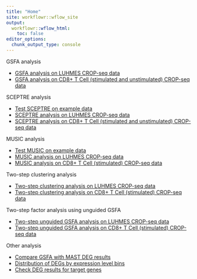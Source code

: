 ```yaml
---
title: "Home"
site: workflowr::wflow_site
output:
  workflowr::wflow_html:
    toc: false
editor_options:
  chunk_output_type: console
---
```


GSFA analysis

* [GSFA analysis on LUHMES CROP-seq data](gsfa_LUHMES_data.html)
* [GSFA analysis on CD8+ T Cell (stimulated and unstimulated) CROP-seq data](gsfa_TCells_data.html)

SCEPTRE analysis

* [Test SCEPTRE on example data](test_sceptre.html)
* [SCEPTRE analysis on LUHMES CROP-seq data](sceptre_LUHMES_data.html)
* [SCEPTRE analysis on CD8+ T Cell (stimulated and unstimulated) CROP-seq data](sceptre_TCells_data.html)

MUSIC analysis

* [Test MUSIC on example data](music_example_data.html)
* [MUSIC analysis on LUHMES CROP-seq data](music_LUHMES_data.html)
* [MUSIC analysis on CD8+ T Cell (stimulated) CROP-seq data](music_TCells_data.html)

Two-step clustering analysis

* [Two-step clustering analysis on LUHMES CROP-seq data](twostep_clustering_LUHMES_data.html)
* [Two-step clustering analysis on CD8+ T Cell (stimulated) CROP-seq data](twostep_clustering_TCells_data.html)


Two-step factor analysis using unguided GSFA

* [Two-step unguided GSFA analysis on LUHMES CROP-seq data](unguided_gsfa_LUHMES_data.html)
* [Two-step unguided GSFA analysis on CD8+ T Cell (stimulated) CROP-seq data](unguided_gsfa_Tcells_data.html)

Other analysis

* [Compare GSFA with MAST DEG results](compare_gsfa_mast_degs.html)
* [Distribution of DEGs by expression level bins](check_gsfa_deg_exp.html)
* [Check DEG results for target genes](check_gsfa_targets_degs.html)

